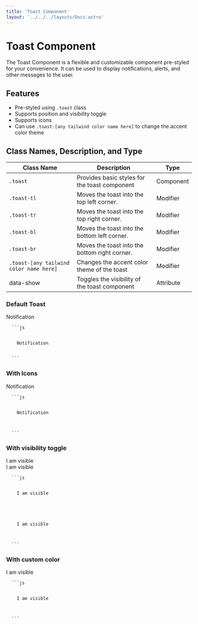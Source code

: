 ```yaml
---
title: 'Toast Component'
layout: '../../../layouts/Docs.astro'
---
```



# Toast Component

The Toast Component is a flexible and customizable component pre-styled for your convenience. It can be used to display notifications, alerts, and other messages to the user.

## Features

- Pre-styled using `.toast` class
- Supports position and visibility toggle
- Supports icons
- Can use `.toast-[any tailwind color name here]` to change the accent color theme

## Class Names, Description, and Type

| Class Name                              | Description                                   | Type      |
| --------------------------------------- | --------------------------------------------- | --------- |
| `.toast`                                | Provides basic styles for the toast component | Component |
| `.toast-tl`                             | Moves the toast into the top left corner.     | Modifier  |
| `.toast-tr`                             | Moves the toast into the top right corner.    | Modifier  |
| `.toast-bl`                             | Moves the toast into the bottom left corner.  | Modifier  |
| `.toast-br`                             | Moves the toast into the bottom right corner. | Modifier  |
| `.toast-[any tailwind color name here]` | Changes the accent color theme of the toast   | Modifier  |
| data-show                               | Toggles the visibility of the toast component | Attribute |

### Default Toast

<Preview>
  <div class='toast z-0'>
    <span>Notification</span>
  </div>
</Preview>
<Code>
  ```js
  <div class='toast z-0'>
    <span>Notification</span>
  </div>
  ```
</Code>

### With Icons

<Preview>
  <div class='toast z-0'>
    <span>Notification</span>
    <IconX />
  </div>
</Preview>
<Code>
  ```js
  <div class='toast z-0'>
    <span>Notification</span>
    <IconX />
  </div>
  ```
</Code>

### With visibility toggle

<Preview>
  <div data-show='true' class='toast'>
    <span>I am visible</span>
    <IconX />
  </div>
  <div data-show='false' class='toast'>
    <span>I am visible</span>
    <IconX />
  </div>
</Preview>
<Code>
  ```js
  <div data-show='true' class='toast'>
    <span>I am visible</span>
    <IconX />
  </div>
  <div data-show='false' class='toast'>
    <span>I am visible</span>
    <IconX />
  </div>
  ```
</Code>

### With custom color

<Preview>
  <div data-show='true' class='toast toast-green'>
    <span>I am visible</span>
    <IconX />
  </div>
</Preview>
<Code>
  ```js
  <div data-show='true' class='toast toast-green'>
    <span>I am visible</span>
    <IconX />
  </div>
  ```
</Code>
